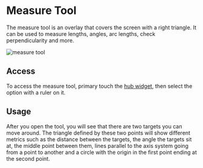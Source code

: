 # Measure Tool

The measure tool is an overlay that covers the screen with a right triangle. It can be used to measure lengths, angles, arc lengths, check perpendicularity and more.

![measure tool](/docs/measure-tool.png)

## Access

To access the measure tool, primary touch the [hub widget](/docs/user-manual/kivy-hub/widgets/hub-widget), then select the option with a ruler on it.

## Usage

After you open the tool, you will see that there are two targets you can move around. The triangle defined by these two points will show different metrics such as the distance between the targets, the angle the targets sit at, the middle point between them, lines parallel to the axis system going from a point to another and a circle with the origin in the first point ending at the second point.
